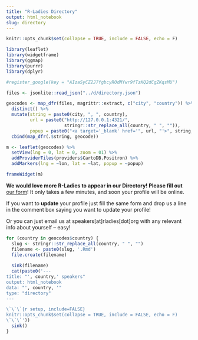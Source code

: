 ```yaml
---
title: "R-Ladies Directory"
output: html_notebook
slug: directory
---
```



```r
knitr::opts_chunk$set(collapse = TRUE, include = FALSE, echo = F)

library(leaflet)
library(widgetframe)
library(ggmap)
library(purrr)
library(dplyr)

#register_google(key = "AIzaSyCZ2J7fgbcyROdMYwr9fTzKQ2dCgZKqsMU")

files <- jsonlite::read_json("../d/directory.json")

geocodes <- map_dfr(files, magrittr::extract, c("city", "country")) %>% 
  distinct() %>% 
  mutate(string = paste0(city, ", ", country),
         url = paste0("http://127.0.0.1:4321/", 
                      stringr::str_replace_all(country, " ", "")),
         popup = paste0("<a target='_blank' href='", url, "'>", string, "</a>")) %>% 
  cbind(map_dfr(.$string, geocode))

m <- leaflet(geocodes) %>%
  setView(lng = 0, lat = 0, zoom = 01) %>% 
  addProviderTiles(providers$CartoDB.Positron) %>% 
  addMarkers(lng = ~lon, lat = ~lat, popup = ~popup)
```

```r
frameWidget(m)
```

**We would love more R-Ladies to appear in our Directory! Please fill out** [our form]()! It only takes a few minutes, and soon your profile will be online.

If you want to **update** your profile just fill the same form and drop us a line in the comment box saying you want to update your profile!

Or you can just email us at speakers[at]rladies[dot]org with any relevant info about yourself – easy!

```r
for (country in geocodes$country) {
  slug <- stringr::str_replace_all(country, " ", "")
  filename <- paste0(slug, '.Rmd')
  file.create(filename)
  
  sink(filename)
  cat(paste0('---
title: "', country,' speakers"
output: html_notebook
data: "', country, '"
type: "directory"
---

\`\`\`{r setup, include=FALSE}
knitr::opts_chunk$set(collapse = TRUE, include = FALSE, echo = F)
\`\`\`'))
  sink()
}

```